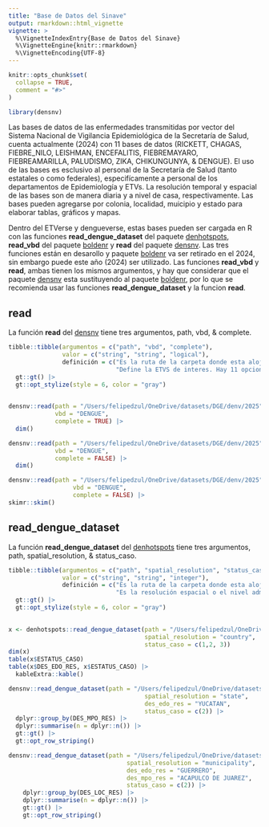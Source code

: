 ```yaml
---
title: "Base de Datos del Sinave"
output: rmarkdown::html_vignette
vignette: >
  %\VignetteIndexEntry{Base de Datos del Sinave}
  %\VignetteEngine{knitr::rmarkdown}
  %\VignetteEncoding{UTF-8}
---
```


```r
knitr::opts_chunk$set(
  collapse = TRUE,
  comment = "#>"
)
```

```r
library(densnv)
```

Las bases de datos de las enfermedades transmitidas por vector del Sistema Nacional de Vigilancia Epidemiológica de la Secretaría de Salud, cuenta actualmente (2024) con 11 bases de datos (RICKETT, CHAGAS, FIEBRE_NILO, LEISHMAN, ENCEFALITIS, FIEBREMAYARO, FIEBREAMARILLA, PALUDISMO, ZIKA, CHIKUNGUNYA, & DENGUE). El uso de las bases es esclusivo al personal de la Secretaría de Salud (tanto estatales o como federales), especifícamente a personal de los departamentos de Epidemiología y ETVs. La resolución temporal y espacial de las bases son de manera diaria y a nivel de casa, respectivamente. Las bases pueden agregarse por colonia, localidad, muicipio y estado para elaborar tablas, gráficos y mapas.

Dentro del ETVerse y dengueverse, estas bases pueden ser cargada en R con las funciones **read_dengue_dataset** del paquete [denhotspots](https://fdzul.github.io/denhotspots/), **read_vbd** del paquete [boldenr](https://fdzul.github.io/boldenr/) y **read** del paquete [densnv](https://fdzul.github.io/densnv/). Las tres funciones están en desarollo y paquete [boldenr](https://fdzul.github.io/boldenr/) va ser retirado en el 2024, sin embargo puede este año (2024) ser utilizado. Las funciones **read_vbd** y **read**, ambas tienen los mismos argumentos, y hay que considerar que el paquete [densnv](https://fdzul.github.io/densnv/) esta sustituyendo al paquete [boldenr](https://fdzul.github.io/boldenr/), por lo que se recomienda usar las funciones **read_dengue_dataset** y la funcion **read**.

## **read**

La función **read** del [densnv](https://fdzul.github.io/densnv/) tiene tres argumentos, path, vbd, & complete.

```r
tibble::tibble(argumentos = c("path", "vbd", "complete"),
               valor = c("string", "string", "logical"),
               definición = c("Es la ruta de la carpeta donde esta alojado el archivo txt",
                              "Define la ETVS de interes. Hay 11 opciones (RICKETT, CHAGAS, FIEBRE_NILO, LEISHMAN, ENCEFALITIS, FIEBREMAYARO, FIEBREAMARILLA, PALUDISMO, ZIKA, CHIKUNGUNYA, & DENGUE)", "Es un valor lógico para definir si sube varias bases de datos de la misma ETV de diferentes años o diferentes ETVs del mismo año, o diferentes ETVs de diferentes años, de lo contrario solo sube una ETV completa" )) |>
  gt::gt() |>
  gt::opt_stylize(style = 6, color = "gray")
  
```


```r
densnv::read(path = "/Users/felipedzul/OneDrive/datasets/DGE/denv/2025",
             vbd = "DENGUE", 
             complete = TRUE) |>
  dim()


```

```r
densnv::read(path = "/Users/felipedzul/OneDrive/datasets/DGE/denv/2025",
             vbd = "DENGUE", 
             complete = FALSE) |>
  dim()
```


```r
densnv::read(path = "/Users/felipedzul/OneDrive/datasets/DGE/denv/2025",
                  vbd = "DENGUE", 
                  complete = FALSE) |>
skimr::skim()

```

## **read_dengue_dataset**

La función **read_dengue_dataset** del [denhotspots](https://fdzul.github.io/denhotspots/) tiene tres argumentos, path, spatial_resolution, & status_caso.

```r
tibble::tibble(argumentos = c("path", "spatial_resolution", "status_caso"),
               valor = c("string", "string", "integer"),
               definición = c("Es la ruta de la carpeta donde esta alojado el archivo txt",
                              "Es la resolución espacial o el nivel administrativo. Las opciones son country, state & municipality", "Es la condición de casos, y tiene tres opciones: 1 probable, 2 confirmado y descartado")) |>
  gt::gt() |>
  gt::opt_stylize(style = 6, color = "gray")
  
```


```r
x <- denhotspots::read_dengue_dataset(path = "/Users/felipedzul/OneDrive/datasets/DGE/denv/2025/DENGUE2_.txt",
                                      spatial_resolution = "country",
                                      status_caso = c(1,2, 3))
dim(x)
table(x$ESTATUS_CASO)
table(x$DES_EDO_RES, x$ESTATUS_CASO) |>
  kableExtra::kable()
```

```r
densnv::read_dengue_dataset(path = "/Users/felipedzul/OneDrive/datasets/DGE/denv/2025/DENGUE2_.txt",
                                      spatial_resolution = "state",
                                      des_edo_res = "YUCATAN",
                                      status_caso = c(2)) |>
  dplyr::group_by(DES_MPO_RES) |>
  dplyr::summarise(n = dplyr::n()) |>
  gt::gt() |>
  gt::opt_row_striping()
```


```r
densnv::read_dengue_dataset(path = "/Users/felipedzul/OneDrive/datasets/DGE/denv/2025/DENGUE2_.txt",
                                 spatial_resolution = "municipality",
                                 des_edo_res = "GUERRERO",
                                 des_mpo_res = "ACAPULCO DE JUAREZ",
                                 status_caso = c(2)) |>
    dplyr::group_by(DES_LOC_RES) |>
    dplyr::summarise(n = dplyr::n()) |>
    gt::gt() |>
    gt::opt_row_striping()
```


